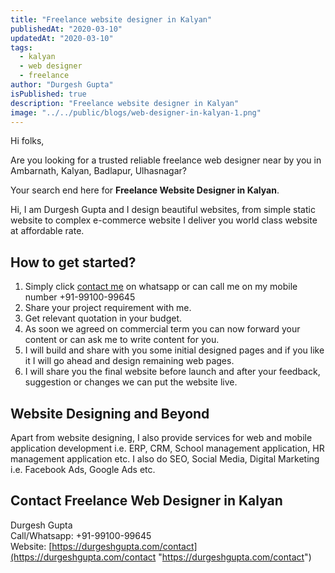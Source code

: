 ```yaml
---
title: "Freelance website designer in Kalyan"
publishedAt: "2020-03-10"
updatedAt: "2020-03-10"
tags:
  - kalyan
  - web designer
  - freelance
author: "Durgesh Gupta"
isPublished: true
description: "Freelance website designer in Kalyan"
image: "../../public/blogs/web-designer-in-kalyan-1.png"
---
```


Hi folks,

Are you looking for a trusted reliable freelance web designer near by you in Ambarnath, Kalyan, Badlapur, Ulhasnagar?

Your search end here for **Freelance Website Designer in Kalyan**.

Hi, I am Durgesh Gupta and I design beautiful websites, from simple static website to complex e-commerce website I deliver you world class website at affordable rate.

## How to get started?

1. Simply click [contact me](https://wa.me/919910099645) on whatsapp or can call me on my mobile number +91-99100-99645
2. Share your project requirement with me.
3. Get relevant quotation in your budget.
4. As soon we agreed on commercial term you can now forward your content or can ask me to write content for you.
5. I will build and share with you some initial designed pages and if you like it I will go ahead and design remaining web pages.
6. I will share you the final website before launch and after your feedback, suggestion or changes we can put the website live.

## Website Designing and Beyond

Apart from website designing, I also provide services for web and mobile application development i.e. ERP, CRM, School management application, HR management application etc. I also do SEO, Social Media, Digital Marketing i.e. Facebook Ads, Google Ads etc.

## Contact Freelance Web Designer in Kalyan

Durgesh Gupta  
Call/Whatsapp: +91-99100-99645  
Website: [https://durgeshgupta.com/contact](https://durgeshgupta.com/contact "https://durgeshgupta.com/contact")

